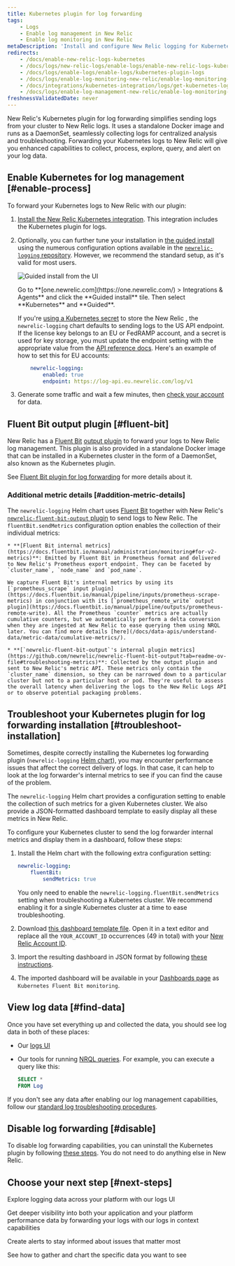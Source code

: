 ```yaml
---
title: Kubernetes plugin for log forwarding
tags:
    - Logs
    - Enable log management in New Relic
    - Enable log monitoring in New Relic
metaDescription: 'Install and configure New Relic logging for Kubernetes, so you can use enhanced log management capabilities.'
redirects:
    - /docs/enable-new-relic-logs-kubernetes
    - /docs/logs/new-relic-logs/enable-logs/enable-new-relic-logs-kubernetes
    - /docs/logs/enable-logs/enable-logs/kubernetes-plugin-logs
    - /docs/logs/enable-log-monitoring-new-relic/enable-log-monitoring-new-relic/kubernetes-plugin-log-forwarding
    - /docs/integrations/kubernetes-integration/logs/get-kubernetes-log-data
    - /docs/logs/enable-log-management-new-relic/enable-log-monitoring-new-relic/kubernetes-plugin-log-forwarding
freshnessValidatedDate: never
---
```



New Relic's Kubernetes plugin for log forwarding simplifies sending logs from your cluster to New Relic logs. It uses a standalone Docker image and runs as a DaemonSet, seamlessly collecting logs for centralized analysis and troubleshooting. Forwarding your Kubernetes logs to New Relic will give you enhanced <InlinePopover type="logs" /> capabilities to collect, process, explore, query, and alert on your log data.

## Enable Kubernetes for log management [#enable-process]

To forward your Kubernetes logs to New Relic with our plugin:

1. [Install the New Relic Kubernetes integration](/install/kubernetes). This integration includes the Kubernetes plugin for logs.

2. Optionally, you can further tune your installation in [the guided install](/install/kubernetes) using the numerous configuration options available in the [`newrelic-logging` repository](https://github.com/newrelic/helm-charts/tree/master/charts/newrelic-logging#configuration). However, we recommend the standard setup, as it's valid for most users.

    <img
        title="Guided install from the UI"
        alt="Guided install from the UI"
        src="/images/kubernetes_screenshot-crop_gather-log-data.webp"
    />

    <figcaption>
        Go to <DNT>**[one.newrelic.com](https://one.newrelic.com/) > Integrations & Agents**</DNT> and click the <DNT>**Guided install**</DNT> tile. Then select <DNT>**Kubernetes**</DNT> and <DNT>**Guided**</DNT>.
    </figcaption>

    <Callout variant="important">

    If you're [using a Kubernetes secret](https://github.com/newrelic/helm-charts/blob/master/charts/newrelic-logging/values.yaml#L8-L25) to store the New Relic <InlinePopover type="licenseKey" />, the `newrelic-logging` chart defaults to sending logs to the US API endpoint. If the license key belongs to an EU or FedRAMP account, and a secret is used for key storage, you must update the endpoint setting with the appropriate value from the [API reference docs](/docs/logs/log-api/introduction-log-api/#endpoint). Here's an example of how to set this for EU accounts:

    ```yml
        newrelic-logging:
            enabled: true
            endpoint: https://log-api.eu.newrelic.com/log/v1
    ```
    </Callout>

3. Generate some traffic and wait a few minutes, then [check your account](#find-data) for data.

<InstallFeedback />

## Fluent Bit output plugin [#fluent-bit]

New Relic has a [Fluent Bit](https://fluentbit.io/) [output plugin](https://github.com/newrelic/newrelic-fluent-bit-output) to forward your logs to New Relic log management. This plugin is also provided in a standalone Docker image that can be installed in a Kubernetes cluster in the form of a DaemonSet, also known as the Kubernetes plugin.

See [Fluent Bit plugin for log forwarding](/docs/logs/forward-logs/fluent-bit-plugin-log-forwarding) for more details about it.

### Additional metric details [#addition-metric-details]

The `newrelic-logging` Helm chart uses [Fluent Bit](https://fluentbit.io/) together with New Relic's [`newrelic-fluent-bit-output` plugin](https://github.com/newrelic/newrelic-fluent-bit-output) to send logs to New Relic. The `fluentBit.sendMetrics` configuration option enables the collection of their individual metrics:

    * **[Fluent Bit internal metrics](https://docs.fluentbit.io/manual/administration/monitoring#for-v2-metrics)**: Emitted by Fluent Bit in Prometheus format and delivered to New Relic's Prometheus export endpoint. They can be faceted by `cluster_name`, `node_name` and `pod_name`.

    We capture Fluent Bit's internal metrics by using its [`prometheus_scrape` input plugin](https://docs.fluentbit.io/manual/pipeline/inputs/prometheus-scrape-metrics) in conjunction with its [`prometheus_remote_write` output plugin](https://docs.fluentbit.io/manual/pipeline/outputs/prometheus-remote-write). All the Prometheus `counter` metrics are actually cumulative counters, but we automatically perform a delta conversion when they are ingested at New Relic to ease querying them using NRQL later. You can find more details [here](/docs/data-apis/understand-data/metric-data/cumulative-metrics/).

    * **[`newrelic-fluent-bit-output`'s internal plugin metrics](https://github.com/newrelic/newrelic-fluent-bit-output?tab=readme-ov-file#troubleshooting-metrics)**: Collected by the output plugin and sent to New Relic's metric API. These metrics only contain the `cluster_name` dimension, so they can be narrowed down to a particular cluster but not to a particular host or pod. They're useful to assess the overall latency when delivering the logs to the New Relic Logs API or to observe potential packaging problems.


## Troubleshoot your Kubernetes plugin for log forwarding installation [#troubleshoot-installation]

Sometimes, despite correctly installing the Kubernetes log forwarding plugin (`newrelic-logging` [Helm chart](https://github.com/newrelic/helm-charts/blob/master/charts/newrelic-logging)), you may encounter performance issues that affect the correct delivery of logs. In that case, it can help to look at the log forwarder's internal metrics to see if you can find the cause of the problem.

The `newrelic-logging` Helm chart provides a configuration setting to enable the collection of such metrics for a given Kubernetes cluster. We also provide a JSON-formatted dashboard template to easily display all these metrics in New Relic.

To configure your Kubernetes cluster to send the log forwarder internal metrics and display them in a dashboard, follow these steps:

1. Install the Helm chart with the following extra configuration setting:

    ```yml
    newrelic-logging:
        fluentBit:
            sendMetrics: true
    ```
    
    You only need to enable the `newrelic-logging.fluentBit.sendMetrics` setting when troubleshooting a Kubernetes cluster. We recommend enabling it for a single Kubernetes cluster at a time to ease troubleshooting.

2. Download [this dashboard template file](https://raw.githubusercontent.com/newrelic/helm-charts/master/charts/newrelic-logging/fluent-bit-and-plugin-metrics-dashboard-template.json). Open it in a text editor and replace all the `YOUR_ACCOUNT_ID` occurrences (49 in total) with your [New Relic Account ID](/docs/accounts/accounts-billing/account-structure/account-id/).

3. Import the resulting dashboard in JSON format by following [these instructions](/docs/query-your-data/explore-query-data/dashboards/dashboards-charts-import-export-data/#import-json).

4. The imported dashboard will be available in your [Dashboards page](https://one.newrelic.com/dashboards) as `Kubernetes Fluent Bit monitoring`.


## View log data [#find-data]

Once you have set everything up and collected the data, you should see log data in both of these places:

* Our [logs UI](https://one.newrelic.com/launcher/logger.log-launcher)
* Our tools for running [NRQL queries](/docs/query-your-data/explore-query-data/query-builder/use-advanced-nrql-mode-query-data/). For example, you can execute a query like this:

    ```sql
    SELECT *
    FROM Log
    ```

If you don't see any data after enabling our log management capabilities, follow our [standard log troubleshooting procedures](/docs/logs/troubleshooting/no-log-data-appears-ui/).


## Disable log forwarding [#disable]

To disable log forwarding capabilities, you can uninstall the Kubernetes plugin by following [these steps](/docs/kubernetes-pixie/kubernetes-integration/uninstall-kubernetes/). You do not need to do anything else in New Relic.


## Choose your next step [#next-steps]

<DocTiles>
<DocTile title="Logs UI" path="/docs/logs/ui-data/use-logs-ui/" >Explore logging data across your platform with our logs UI</DocTile>

<DocTile title="Logs in context" path="/docs/logs/logs-context/logs-in-context/" >Get deeper visibility into both your application and your platform performance data by forwarding your logs with our logs in context capabilities</DocTile>

<DocTile title="Alerts" path="/docs/alerts/overview/" >Create alerts to stay informed about issues that matter most</DocTile>

<DocTile title="Create dashboards" path="/docs/query-your-data/explore-query-data/dashboards/introduction-dashboards/" >See how to gather and chart the specific data you want to see</DocTile>

</DocTiles>

